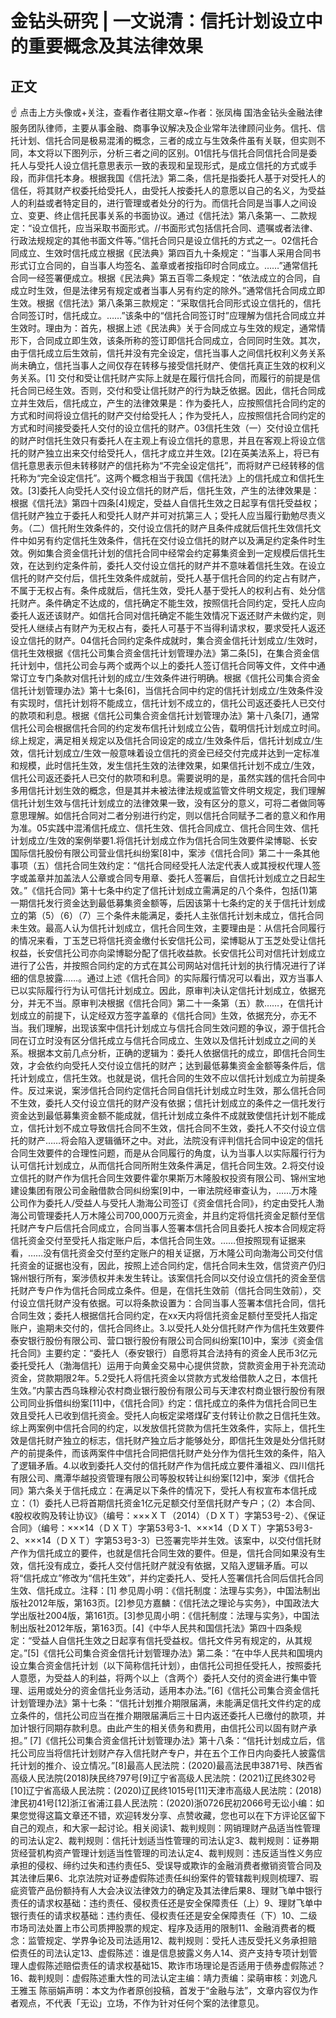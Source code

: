 # 金钻头研究 | 一文说清：信托计划设立中的重要概念及其法律效果
## 正文
☝ 点击上方头像或+关注，查看作者往期文章~作者：张凤梅 国浩金钻头金融法律服务团队律师，主要从事金融、商事争议解决及企业常年法律顾问业务。信托、信托计划、信托合同是极易混淆的概念，三者的成立与生效条件虽有关联，但实则不同，本文将以下图列示，分析三者之间的区别。01信托与信托合同信托合同是委托人与受托人设立信托意思表示一致的表现和呈现形式，是成立信托的方式或手段，而非信托本身。根据我国《信托法》第二条，信托是指委托人基于对受托人的信任，将其财产权委托给受托人，由受托人按委托人的意愿以自己的名义，为受益人的利益或者特定目的，进行管理或者处分的行为。而信托合同是当事人之间设立、变更、终止信托民事关系的书面协议。通过《信托法》第八条第一、二款规定：“设立信托，应当采取书面形式。//书面形式包括信托合同、遗嘱或者法律、行政法规规定的其他书面文件等。”信托合同只是设立信托的方式之一。02信托合同成立、生效时信托成立根据《民法典》第四百九十条规定：“当事人采用合同书形式订立合同的，自当事人均签名、盖章或者按指印时合同成立。……”通常信托合同一经签署便成立。根据《民法典》第五百零二条规定：“依法成立的合同，自成立时生效，但是法律另有规定或者当事人另有约定的除外。”通常信托合同成立即生效。根据《信托法》第八条第三款规定：“采取信托合同形式设立信托的，信托合同签订时，信托成立。……”该条中的“信托合同签订时”应理解为信托合同成立并生效时。理由为：首先，根据上述《民法典》关于合同成立与生效的规定，通常情形下，合同成立即生效，该条所称的签订即信托合同成立，合同同时生效。其次，由于信托成立后生效前，信托并没有完全设定，信托当事人之间信托权利义务关系尚未确立，信托当事人之间仅存在转移与接受信托财产、使信托真正生效的权利义务关系。[1] 交付和受让信托财产实际上就是在履行信托合同，而履行的前提是信托合同已经生效。否则，交付和受让信托财产的行为缺乏依据。因此，信托合同成立并生效后，信托成立，产生的法律效果是：作为委托人，应按照信托合同约定的方式和时间将设立信托的财产交付给受托人；作为受托人，应按照信托合同约定的方式和时间接受委托人交付的设立信托的财产。03信托生效（一）交付设立信托的财产时信托生效只有委托人在主观上有设立信托的意思，并且在客观上将设立信托的财产独立出来交付给受托人，信托才成立并生效。[2]在英美法系上，将已有信托意思表示但未转移财产的信托称为“不完全设定信托”，而将财产已经转移的信托称为“完全设定信托”。这两个概念相当于我国《信托法》上的信托成立和信托生效。[3]委托人向受托人交付设立信托的财产后，信托生效，产生的法律效果是：根据《信托法》第四十四条[4]规定，受益人自信托生效之日起享有信托受益权；信托财产独立于委托人和受托人财产并可对抗第三人；受托人应当履行勤勉尽责义务。（二）信托附生效条件的，交付设立信托的财产且条件成就后信托生效信托文件中如另有约定信托生效条件，信托在交付设立信托的财产以及满足约定条件时生效。例如集合资金信托计划的信托合同中经常会约定募集资金到一定规模后信托生效，在达到约定条件前，委托人交付设立信托的财产并不意味着信托生效。在设立信托的财产交付后，信托生效条件成就前，受托人基于信托合同的约定占有财产，不属于无权占有。条件成就后，信托生效，受托人基于受托人的权利占有、处分信托财产。条件确定不达成的，信托确定不能生效，按照信托合同约定，受托人应向委托人返还该财产。如信托合同对信托确定不能生效情况下返还财产未做约定，则受托人继续占有财产为无权占有，委托人可基于不当得利请求权，要求受托人返还设立信托的财产。04信托合同约定条件成就时，集合资金信托计划成立/生效时，信托生效根据《信托公司集合资金信托计划管理办法》第二条[5]，在集合资金信托计划中，信托公司会与两个或两个以上的委托人签订信托合同等文件，文件中通常订立专门条款对信托计划的成立/生效条件进行明确。根据《信托公司集合资金信托计划管理办法》第十七条[6]，当信托合同中约定的信托计划成立/生效条件没有实现时，信托计划将不能成立，信托计划不成立的，信托公司返还委托人已交付的款项和利息。根据《信托公司集合资金信托计划管理办法》第十八条[7]，通常信托公司会根据信托合同的约定发布信托计划成立公告，载明信托计划成立时间。综上规定，满足相关规定以及信托合同设定的成立/生效条件后，信托计划成立/生效，信托计划成立/生效一般意味着设立信托的资金已经交付完成并达到一定标准和规模，此时信托生效，发生信托生效的法律效果，如果信托计划不成立/生效，信托公司返还委托人已交付的款项和利息。需要说明的是，虽然实践的信托合同中多用信托计划生效的概念，但是其并未被法律法规或监管文件明文规定，我们理解信托计划生效与信托计划成立的法律效果一致，没有区分的意义，可将二者做同等意思理解。如信托合同对二者分别进行约定，则以信托合同赋予二者的意义和作用为准。05实践中混淆信托成立、信托生效、信托合同成立、信托合同生效、信托计划成立/生效的案例举要1.将信托计划成立作为信托合同生效要件梁博聪、长安国际信托股份有限公司营业信托纠纷案[8]中，案涉《信托合同》第二十一条其他事项（五）信托合同生效约定：“信托合同经受托人法定代表人或其授权代理人签字或盖章并加盖法人公章或合同专用章、委托人签署后，自信托计划成立之日起生效。”《信托合同》第十七条中约定了信托计划成立需满足的八个条件，包括(1)第一期信托发行资金达到最低募集资金额等，后因该第十七条约定的关于信托计划成立的第（5）（6）（7）三个条件未能满足，委托人主张信托计划未成立，信托合同未生效。最高人认为信托计划成立，信托合同生效，主要理由是：从信托合同履行的情况来看，丁玉芝已将信托资金缴付长安信托公司，梁博聪从丁玉芝处受让信托权益，长安信托公司亦向梁博聪分配了信托收益款。长安信托公司对信托计划成立进行了公告，并按照合同约定的方式在其公司网站对信托计划的执行情况进行了详细的信息披露……。通过上述《信托合同》的实际履行情况可以看出，双方当事人已以实际履行行为认可信托计划成立。因此，原审判决认定信托计划成立，依据充分，并无不当。原审判决根据《信托合同》第二十一条第（五）款……，在信托计划成立的前提下，认定经双方签字盖章的《信托合同》生效，依据充分，亦无不当。我们理解，出现该案中信托计划成立与信托合同生效问题的争议，源于信托合同在订立时没有区分信托成立与信托合同成立、生效以及信托计划成立之间的关系。根据本文前几点分析，正确的逻辑为：委托人依据信托的成立，即信托合同生效，才会依约向受托人交付设立信托的财产；达到最低募集资金金额等条件后，信托计划成立，信托生效。也就是说，信托合同的生效不应以信托计划成立为前提条件。反过来说，案涉信托合同约定信托合同自信托计划成立时生效，那么信托合同不生效，委托人交付设立信托的财产没有依据；信托计划成立的条件之一信托发行资金达到最低募集资金额不能成就，信托计划成立条件不成就致使信托计划不能成立，信托计划不成立导致信托合同不生效，信托合同不生效，委托人不交付设立信托的财产……将会陷入逻辑循环之中。对此，法院没有评判信托合同中设定的信托合同生效要件的合理性问题，而是从合同履行的角度，认为当事人以实际履行行为认可信托计划成立，从而信托合同所附生效条件满足，信托合同生效。2.将交付设立信托的财产作为信托合同生效要件霍尔果斯万木隆股权投资有限公司、锦州宝地建设集团有限公司金融借款合同纠纷案[9]中，一审法院经审查认为，……万木隆公司作为委托人/受益人与受托人渤海公司签订《资金信托合同》，约定由受托人渤海公司管理委托人万木隆公司700,000万元资金，并且约定将信托资金足额付至信托财产专户后信托合同成立，合同当事人签署本信托合同且委托人按本合同规定将信托资金交付至受托人指定账户后，本信托合同生效。……但按照现有证据来看，……没有信托资金交付至约定账户的相关证据，万木隆公司向渤海公司交付信托资金的证据也没有，因此，按照上述合同约定，信托合同未生效，信贷资产仍归锦州银行所有，案涉债权并未发生转让。该案信托合同以交付设立信托的资金至信托财产专户作为信托合同成立条件。但是，在信托生效前（信托合同生效前），交付设立信托财产没有依据。可以将条款设置为：合同当事人签署本信托合同，信托合同生效；委托人根据信托合同约定，在xx天内将信托资金足额付至受托人指定账户，逾期未交付的，信托合同终止。3.以受托人处分信托财产作为信托生效要件泰安银行股份有限公司、营口银行股份有限公司合同纠纷案[10]中，案涉《资金信托合同》主要约定：“委托人（泰安银行）自愿将其合法持有的资金人民币3亿元委托受托人（渤海信托）运用于向黄金交易中心提供贷款，贷款资金用于补充流动资金，贷款期限2年。5.2受托人将信托资金以贷款方式发给借款人之日，本信托生效。”内蒙古西乌珠穆沁农村商业银行股份有限公司与天津农村商业银行股份有限公司同业拆借纠纷案[11]中，《信托合同》约定：信托成立的条件为信托合同已生效且受托人已收到信托资金。受托人向板定梁塔煤矿支付转让价款之日信托生效。综上两案例中信托合同的约定，以发放信托贷款为信托生效条件，实际上，信托生效是信托财产独立的标志，信托财产独立后才能够处分，即信托生效是处分信托财产的前提条件，而该两案件中信托合同把信托财产处分作为信托生效的条件，陷入了逻辑矛盾。4.以收到委托人交付的信托财产作为信托成立要件潘祖义、四川信托有限公司、鹰潭华越投资管理有限公司等股权转让纠纷案[12]中，案涉《信托合同》第六条关于信托成立：在满足以下条件的情况下，受托人有权宣布本信托成立：（1）委托人已将首期信托资金1亿元足额交付至信托财产专户；（2）本合同、《股权收购及转让协议》（编号：×××ＸＴ（2014）（ＤＸＴ）字第53号-2）、《保证合同》（编号：×××14（ＤＸＴ）字第53号3-1、×××14（ＤＸＴ）字第53号3-2、×××14（ＤＸＴ）字第53号3-3）已签署完毕并生效。该案中，以交付信托财产作为信托成立的要件，也就是信托合同生效的要件。但是，信托合同如果没有生效，信托没有成立，委托人交付信托财产就没有依据，又陷入逻辑矛盾。可以将“信托成立”修改为“信托生效”，并约定委托人、受托人签署信托合同后信托合同生效、信托成立。注释：[1] 参见周小明：《信托制度：法理与实务》，中国法制出版社2012年版，第163页。[2]参见方嘉麟：《信托法之理论与实务》，中国政法大学出版社2004版，第161页。[3]参见周小明：《信托制度：法理与实务》，中国法制出版社2012年版，第163页。[4]《中华人民共和国信托法》第四十四条规定：“受益人自信托生效之日起享有信托受益权。信托文件另有规定的，从其规定。”[5]《信托公司集合资金信托计划管理办法》第二条：“在中华人民共和国境内设立集合资金信托计划（以下简称信托计划），由信托公司担任受托人，按照委托人意愿，为受益人的利益，将两个以上（含两个）委托人交付的资金进行集中管理、运用或处分的资金信托业务活动，适用本办法。”[6]《信托公司集合资金信托计划管理办法》第十七条：“信托计划推介期限届满，未能满足信托文件约定的成立条件的，信托公司应当在推介期限届满后三十日内返还委托人已缴付的款项，并加计银行同期存款利息。由此产生的相关债务和费用，由信托公司以固有财产承担。” [7]《信托公司集合资金信托计划管理办法》第十八条：“信托计划成立后，信托公司应当将信托计划财产存入信托财产专户，并在五个工作日内向委托人披露信托计划的推介、设立情况。”[8]最高人民法院：(2020)最高法民申3871号、陕西省高级人民法院(2018)陕民终797号[9]辽宁省高级人民法院：(2021)辽民终302号[10]辽宁省高级人民法院：(2020)辽民终1015号[11]天津市高级人民法院：(2018)津民初41号[12]浙江省浦江县人民法院：(2020)浙0726民初2066号无讼小编：如果您觉得这篇文章还不错，欢迎转发分享、点赞收藏，您也可以在下方评论区留下自己的观点，和大家一起讨论。相关阅读1、裁判规则：网销理财产品适当性管理的司法认定2、裁判规则：信托计划适当性管理的司法认定3、裁判规则：证券期货经营机构资产管理计划适当性管理的司法认定4、裁判规则：违反适当性义务应承担的侵权、缔约过失和违约责任5、受误导或欺诈的金融消费者撤销资管合同及其法律后果6、北京法院对证券虚假陈述责任纠纷案件的管辖裁判规则梳理7、瑕疵资管产品份额持有人大会决议法律效力的确定及其法律后果8、理财飞单中银行责任的请求权基础：违约责任、侵权责任还是安全保障责任（上）9、理财飞单中银行责任的请求权基础：违约责任、侵权责任还是安全保障责任（下）10、二级市场司法处置上市公司质押股票的规定、程序及适用的限制11、金融消费者的概念：监管规定、学界争论及司法适用12、裁判规则：受托人违反受托义务承担赔偿责任的司法认定13、虚假陈述：谁是信息披露义务人14、资产支持专项计划管理人虚假陈述赔偿责任的请求权基础15、欺诈市场理论是否适用于债券虚假陈述？16、裁判规则：虚假陈述重大性的司法认定主编：靖力责编：梁萌审核：刘逸凡 王雅玉 陈丽娟声明：本文为作者原创投稿，首发于“金融与法”，文章内容仅为作者观点，不代表「无讼」立场，不作为针对任何个案的法律意见。